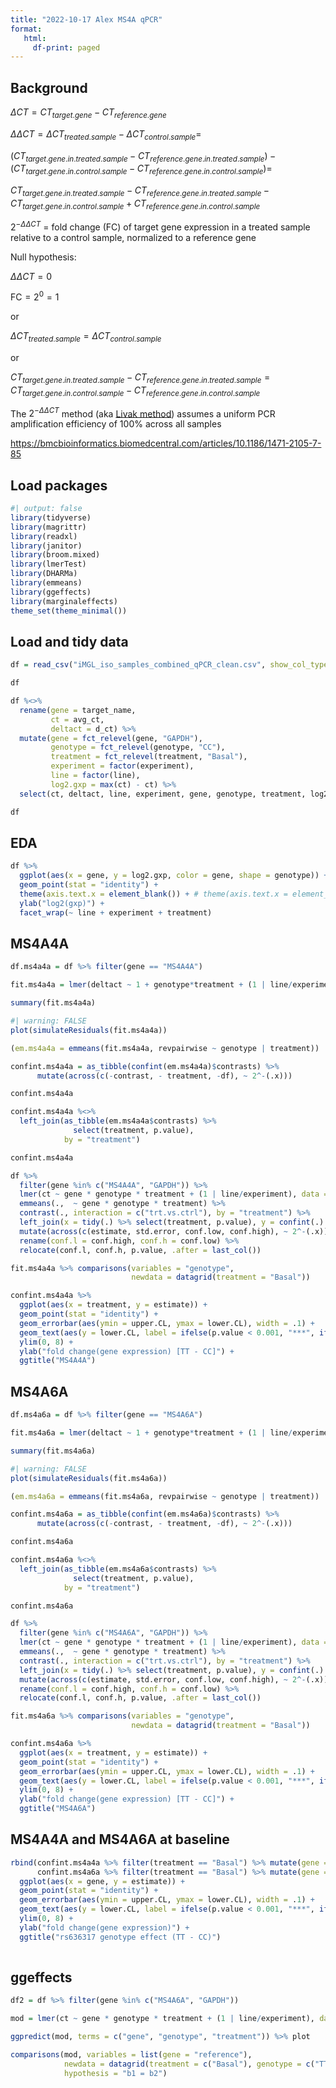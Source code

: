 ```yaml
---
title: "2022-10-17 Alex MS4A qPCR"
format: 
   html:
     df-print: paged
---
```


## Background

$\Delta CT = CT_{target.gene} - CT_{reference.gene}$

$\Delta \Delta CT = \Delta CT_{treated.sample} - \Delta CT_{control.sample} =$

$(CT_{target.gene.in.treated.sample} - CT_{reference.gene.in.treated.sample}) - (CT_{target.gene.in.control.sample} - CT_{reference.gene.in.control.sample}) =$

$CT_{target.gene.in.treated.sample} - CT_{reference.gene.in.treated.sample} - CT_{target.gene.in.control.sample} + CT_{reference.gene.in.control.sample}$

$2^{-\Delta \Delta CT}$ = fold change (FC) of target gene expression in a treated sample relative to a control sample, normalized to a reference gene

Null hypothesis:

$\Delta \Delta CT = 0$

$\text{FC} = 2^{0} = 1$

or

$\Delta CT_{treated.sample} = \Delta CT_{control.sample}$

or

$CT_{target.gene.in.treated.sample} - CT_{reference.gene.in.treated.sample} = CT_{target.gene.in.control.sample} - CT_{reference.gene.in.control.sample}$

The $2^{-\Delta \Delta CT}$ method (aka [Livak method](https://doi.org/10.1006/meth.2001.1262)) assumes a uniform PCR amplification efficiency of 100% across all samples

<https://bmcbioinformatics.biomedcentral.com/articles/10.1186/1471-2105-7-85>

## Load packages

```r
#| output: false
library(tidyverse)
library(magrittr)
library(readxl)
library(janitor)
library(broom.mixed)
library(lmerTest)
library(DHARMa)
library(emmeans)
library(ggeffects)
library(marginaleffects)
theme_set(theme_minimal())
```

## Load and tidy data

```r
df = read_csv("iMGL_iso_samples_combined_qPCR_clean.csv", show_col_types = FALSE) %>% clean_names()

df
```

```r
df %<>%
  rename(gene = target_name,
         ct = avg_ct,
         deltact = d_ct) %>%
  mutate(gene = fct_relevel(gene, "GAPDH"),
         genotype = fct_relevel(genotype, "CC"),
         treatment = fct_relevel(treatment, "Basal"),
         experiment = factor(experiment),
         line = factor(line),
         log2.gxp = max(ct) - ct) %>%
  select(ct, deltact, line, experiment, gene, genotype, treatment, log2.gxp)

df
```

## EDA

```r
df %>%
  ggplot(aes(x = gene, y = log2.gxp, color = gene, shape = genotype)) +
  geom_point(stat = "identity") +
  theme(axis.text.x = element_blank()) + # theme(axis.text.x = element_text(angle = 45, size = rel(0.5))) +
  ylab("log2(gxp)") +
  facet_wrap(~ line + experiment + treatment)
```

## MS4A4A

```r
df.ms4a4a = df %>% filter(gene == "MS4A4A")

fit.ms4a4a = lmer(deltact ~ 1 + genotype*treatment + (1 | line/experiment), data = df.ms4a4a)

summary(fit.ms4a4a)
```

```r
#| warning: FALSE
plot(simulateResiduals(fit.ms4a4a))
```

```r
(em.ms4a4a = emmeans(fit.ms4a4a, revpairwise ~ genotype | treatment))
```

```r
confint.ms4a4a = as_tibble(confint(em.ms4a4a)$contrasts) %>%
      mutate(across(c(-contrast, - treatment, -df), ~ 2^-(.x)))

confint.ms4a4a
```

```r
confint.ms4a4a %<>%
  left_join(as_tibble(em.ms4a4a$contrasts) %>%
              select(treatment, p.value),
            by = "treatment")

confint.ms4a4a
```

```r
df %>%
  filter(gene %in% c("MS4A4A", "GAPDH")) %>%
  lmer(ct ~ gene * genotype * treatment + (1 | line/experiment), data = .) %>%
  emmeans(.,  ~ gene * genotype * treatment) %>%
  contrast(., interaction = c("trt.vs.ctrl"), by = "treatment") %>%
  left_join(x = tidy(.) %>% select(treatment, p.value), y = confint(.) %>% tidy, by = "treatment") %>%
  mutate(across(c(estimate, std.error, conf.low, conf.high), ~ 2^-(.x))) %>%
  rename(conf.l = conf.high, conf.h = conf.low) %>%
  relocate(conf.l, conf.h, p.value, .after = last_col())
```

```r
fit.ms4a4a %>% comparisons(variables = "genotype",
                           newdata = datagrid(treatment = "Basal"))
```

```r
confint.ms4a4a %>%
  ggplot(aes(x = treatment, y = estimate)) +
  geom_point(stat = "identity") +
  geom_errorbar(aes(ymin = upper.CL, ymax = lower.CL), width = .1) +
  geom_text(aes(y = lower.CL, label = ifelse(p.value < 0.001, "***", ifelse(p.value < 0.01, "**", ifelse(p.value < 0.05, "*", "")))), vjust = -0.5) +
  ylim(0, 8) +
  ylab("fold change(gene expression) [TT - CC]") +
  ggtitle("MS4A4A")
```

## MS4A6A

```r
df.ms4a6a = df %>% filter(gene == "MS4A6A")

fit.ms4a6a = lmer(deltact ~ 1 + genotype*treatment + (1 | line/experiment), data = df.ms4a6a)

summary(fit.ms4a6a)
```

```r
#| warning: FALSE
plot(simulateResiduals(fit.ms4a6a))
```

```r
(em.ms4a6a = emmeans(fit.ms4a6a, revpairwise ~ genotype | treatment))
```

```r
confint.ms4a6a = as_tibble(confint(em.ms4a6a)$contrasts) %>%
      mutate(across(c(-contrast, - treatment, -df), ~ 2^-(.x)))

confint.ms4a6a
```

```r
confint.ms4a6a %<>%
  left_join(as_tibble(em.ms4a6a$contrasts) %>%
              select(treatment, p.value),
            by = "treatment")

confint.ms4a6a
```

```r
df %>%
  filter(gene %in% c("MS4A6A", "GAPDH")) %>%
  lmer(ct ~ gene * genotype * treatment + (1 | line/experiment), data = .) %>%
  emmeans(.,  ~ gene * genotype * treatment) %>%
  contrast(., interaction = c("trt.vs.ctrl"), by = "treatment") %>%
  left_join(x = tidy(.) %>% select(treatment, p.value), y = confint(.) %>% tidy, by = "treatment") %>%
  mutate(across(c(estimate, std.error, conf.low, conf.high), ~ 2^-(.x))) %>%
  rename(conf.l = conf.high, conf.h = conf.low) %>%
  relocate(conf.l, conf.h, p.value, .after = last_col())
```

```r
fit.ms4a6a %>% comparisons(variables = "genotype",
                           newdata = datagrid(treatment = "Basal"))
```

```r
confint.ms4a6a %>%
  ggplot(aes(x = treatment, y = estimate)) +
  geom_point(stat = "identity") +
  geom_errorbar(aes(ymin = upper.CL, ymax = lower.CL), width = .1) +
  geom_text(aes(y = lower.CL, label = ifelse(p.value < 0.001, "***", ifelse(p.value < 0.01, "**", ifelse(p.value < 0.05, "*", "")))), vjust = -0.5) +
  ylim(0, 8) +
  ylab("fold change(gene expression) [TT - CC]") +
  ggtitle("MS4A6A")
```

## MS4A4A and MS4A6A at baseline

```r
rbind(confint.ms4a4a %>% filter(treatment == "Basal") %>% mutate(gene = "MS4A4A"),
      confint.ms4a6a %>% filter(treatment == "Basal") %>% mutate(gene = "MS4A6A")) %>%
  ggplot(aes(x = gene, y = estimate)) +
  geom_point(stat = "identity") +
  geom_errorbar(aes(ymin = upper.CL, ymax = lower.CL), width = .1) +
  geom_text(aes(y = lower.CL, label = ifelse(p.value < 0.001, "***", ifelse(p.value < 0.01, "**", ifelse(p.value < 0.05, "*", "")))), vjust = -0.5) +
  ylim(0, 8) +
  ylab("fold change(gene expression)") +
  ggtitle("rs636317 genotype effect (TT - CC)")
  
```

## ggeffects

```r
df2 = df %>% filter(gene %in% c("MS4A6A", "GAPDH"))

mod = lmer(ct ~ gene * genotype * treatment + (1 | line/experiment), data = df2)

ggpredict(mod, terms = c("gene", "genotype", "treatment")) %>% plot

comparisons(mod, variables = list(gene = "reference"),
            newdata = datagrid(treatment = c("Basal"), genotype = c("TT", "CC")),
            hypothesis = "b1 = b2")
```
